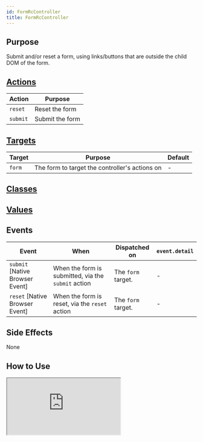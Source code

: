 ```yaml
---
id: FormRcController
title: FormRcController
---
```




## Purpose

Submit and/or reset a form, using links/buttons that are outside the child DOM of the form.


## [Actions](https://stimulus.hotwire.dev/reference/actions)

| Action | Purpose |
| --- | --- |
| `reset` | Reset the form |
| `submit` | Submit the form |

## [Targets](https://stimulus.hotwire.dev/reference/targets)

| Target | Purpose | Default |
| --- | --- | --- |
| `form` | The form to target the controller's actions on | - |

## [Classes](https://stimulus.hotwire.dev/reference/classes)

<NoClasses/>

## [Values](https://stimulus.hotwire.dev/reference/values)

<NoValues/>


## Events

| Event | When | Dispatched on | `event.detail` |
| --- | --- | --- | --- |
| `submit` [Native Browser Event] | When the form is submitted, via the `submit` action | The `form` target. | - |
| `reset` [Native Browser Event] | When the form is reset, via the `reset` action | The `form` target. | - |

## Side Effects

None


## How to Use


<iframe
  src="https://codesandbox.io/embed/formrccontroller-e3h2s?fontsize=14&hidenavigation=1&theme=dark"
  style={{width: "100%", height: "500px", border: "0", borderRadius: "4px", overflow: "hidden"}}
  sandbox="allow-forms allow-modals allow-popups allow-presentation allow-same-origin allow-scripts"
/>

